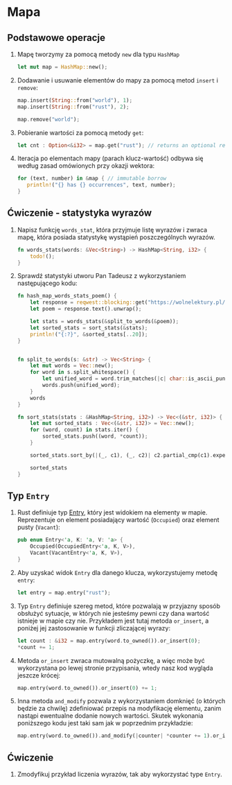 # Mapa

## Podstawowe operacje
1. Mapę tworzymy za pomocą metody `new` dla typu `HashMap`
    ```rust
    let mut map = HashMap::new();
    ```
1. Dodawanie i usuwanie elementów do mapy za pomocą metod `insert` i `remove`:
    ```rust
    map.insert(String::from("world"), 1);
    map.insert(String::from("rust"), 2);

    map.remove("world");
    ```
1. Pobieranie wartości za pomocą metody `get`:
    ```rust
    let cnt : Option<&i32> = map.get("rust"); // returns an optional reference to a value in the map
    ```
1. Iteracja po elementach mapy (parach klucz-wartość) odbywa się według zasad omówionych przy okazji wektora:
    ```rust
    for (text, number) in &map { // immutable borrow 
       println!("{} has {} occurrences", text, number);
    }
    ```

## Ćwiczenie - statystyka wyrazów

1. Napisz funkcję `words_stat`, która przyjmuje listę wyrazów i zwraca mapę, która posiada statystykę wystąpień poszczególnych wyrazów. 
    ```rust
    fn words_stats(words: &Vec<String>) -> HashMap<String, i32> {
        todo!();
    }
    ```
1. Sprawdź statystyki utworu Pan Tadeusz z wykorzystaniem następującego kodu:
    ```rust
    fn hash_map_words_stats_poem() {
        let response = reqwest::blocking::get("https://wolnelektury.pl/media/book/txt/pan-tadeusz.txt").expect("Cannot get poem from a given URL");
        let poem = response.text().unwrap();

        let stats = words_stats(&split_to_words(&poem));
        let sorted_stats = sort_stats(&stats);
        println!("{:?}", &sorted_stats[..20]);
    }


    fn split_to_words(s: &str) -> Vec<String> {
        let mut words = Vec::new();
        for word in s.split_whitespace() {
            let unified_word = word.trim_matches(|c| char::is_ascii_punctuation(&c)).to_lowercase();
            words.push(unified_word);
        }
        words
    }

    fn sort_stats(stats : &HashMap<String, i32>) -> Vec<(&str, i32)> {
        let mut sorted_stats : Vec<(&str, i32)> = Vec::new();
        for (word, count) in stats.iter() {
            sorted_stats.push((word, *count));
        }

        sorted_stats.sort_by(|(_, c1), (_, c2)| c2.partial_cmp(c1).expect("FAILED"));

        sorted_stats
    }
    ```

## Typ `Entry`

1. Rust definiuje typ [Entry](https://doc.rust-lang.org/std/collections/hash_map/enum.Entry.html), który jest widokiem na elementy w mapie. Reprezentuje on element posiadający wartość (`Occupied`) oraz element pusty (`Vacant`):
    ```rust
    pub enum Entry<'a, K: 'a, V: 'a> {
        Occupied(OccupiedEntry<'a, K, V>),
        Vacant(VacantEntry<'a, K, V>),
    }
    ```
1. Aby uzyskać widok `Entry` dla danego klucza, wykorzystujemy metodę `entry`:
    ```rust
    let entry = map.entry("rust");
    ```
1. Typ `Entry` definiuje szereg metod, które pozwalają w przyjazny sposób obsłużyć sytuacje, w których nie jesteśmy pewni czy dana wartość istnieje w mapie czy nie. Przykładem jest tutaj metoda `or_insert`, a poniżej jej zastosowanie w funkcji zliczającej wyrazy:
    ```rust
    let count : &i32 = map.entry(word.to_owned()).or_insert(0);
    *count += 1;
    ```
1. Metoda `or_insert` zwraca mutowalną pożyczkę, a więc może być wykorzystana po lewej stronie przypisania, wtedy nasz kod wygląda jeszcze krócej:
    ```rust
    map.entry(word.to_owned()).or_insert(0) += 1;
    ```
1. Inna metoda `and_modify` pozwala z wykorzystaniem domknięć (o których będzie za chwilę) zdefiniować przepis na modyfikację elementu, zanim nastąpi ewentualne dodanie nowych wartości. Skutek wykonania poniższego kodu jest taki sam jak w poprzednim przykładzie:
    ```rust
    map.entry(word.to_owned()).and_modify(|counter| *counter += 1).or_insert(1);
    ```
 

## Ćwiczenie 

1. Zmodyfikuj przykład liczenia wyrazów, tak aby wykorzystać type `Entry`.